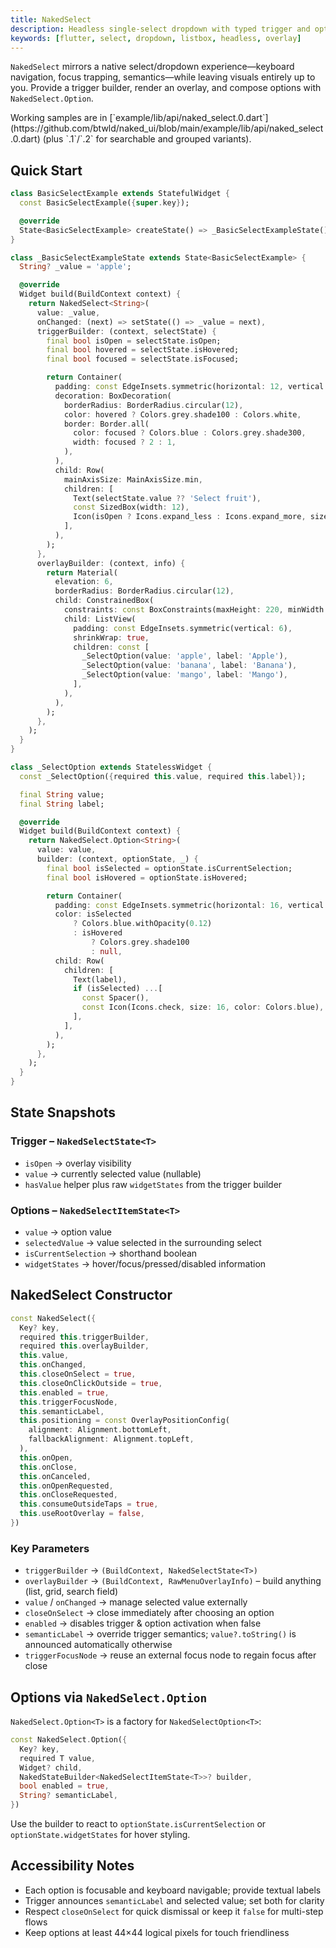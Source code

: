 ```yaml
---
title: NakedSelect
description: Headless single-select dropdown with typed trigger and option builders
keywords: [flutter, select, dropdown, listbox, headless, overlay]
---
```


`NakedSelect` mirrors a native select/dropdown experience—keyboard navigation, focus trapping, semantics—while leaving visuals entirely up to you. Provide a trigger builder, render an overlay, and compose options with `NakedSelect.Option`.

<Info>
  Working samples are in [`example/lib/api/naked_select.0.dart`](https://github.com/btwld/naked_ui/blob/main/example/lib/api/naked_select.0.dart) (plus `.1`/`.2` for searchable and grouped variants).
</Info>

## Quick Start

```dart
class BasicSelectExample extends StatefulWidget {
  const BasicSelectExample({super.key});

  @override
  State<BasicSelectExample> createState() => _BasicSelectExampleState();
}

class _BasicSelectExampleState extends State<BasicSelectExample> {
  String? _value = 'apple';

  @override
  Widget build(BuildContext context) {
    return NakedSelect<String>(
      value: _value,
      onChanged: (next) => setState(() => _value = next),
      triggerBuilder: (context, selectState) {
        final bool isOpen = selectState.isOpen;
        final bool hovered = selectState.isHovered;
        final bool focused = selectState.isFocused;

        return Container(
          padding: const EdgeInsets.symmetric(horizontal: 12, vertical: 10),
          decoration: BoxDecoration(
            borderRadius: BorderRadius.circular(12),
            color: hovered ? Colors.grey.shade100 : Colors.white,
            border: Border.all(
              color: focused ? Colors.blue : Colors.grey.shade300,
              width: focused ? 2 : 1,
            ),
          ),
          child: Row(
            mainAxisSize: MainAxisSize.min,
            children: [
              Text(selectState.value ?? 'Select fruit'),
              const SizedBox(width: 12),
              Icon(isOpen ? Icons.expand_less : Icons.expand_more, size: 18),
            ],
          ),
        );
      },
      overlayBuilder: (context, info) {
        return Material(
          elevation: 6,
          borderRadius: BorderRadius.circular(12),
          child: ConstrainedBox(
            constraints: const BoxConstraints(maxHeight: 220, minWidth: 220),
            child: ListView(
              padding: const EdgeInsets.symmetric(vertical: 6),
              shrinkWrap: true,
              children: const [
                _SelectOption(value: 'apple', label: 'Apple'),
                _SelectOption(value: 'banana', label: 'Banana'),
                _SelectOption(value: 'mango', label: 'Mango'),
              ],
            ),
          ),
        );
      },
    );
  }
}

class _SelectOption extends StatelessWidget {
  const _SelectOption({required this.value, required this.label});

  final String value;
  final String label;

  @override
  Widget build(BuildContext context) {
    return NakedSelect.Option<String>(
      value: value,
      builder: (context, optionState, _) {
        final bool isSelected = optionState.isCurrentSelection;
        final bool isHovered = optionState.isHovered;

        return Container(
          padding: const EdgeInsets.symmetric(horizontal: 16, vertical: 10),
          color: isSelected
              ? Colors.blue.withOpacity(0.12)
              : isHovered
                  ? Colors.grey.shade100
                  : null,
          child: Row(
            children: [
              Text(label),
              if (isSelected) ...[
                const Spacer(),
                const Icon(Icons.check, size: 16, color: Colors.blue),
              ],
            ],
          ),
        );
      },
    );
  }
}
```

## State Snapshots

### Trigger – `NakedSelectState<T>`
- `isOpen` → overlay visibility
- `value` → currently selected value (nullable)
- `hasValue` helper plus raw `widgetStates` from the trigger builder

### Options – `NakedSelectItemState<T>`
- `value` → option value
- `selectedValue` → value selected in the surrounding select
- `isCurrentSelection` → shorthand boolean
- `widgetStates` → hover/focus/pressed/disabled information

## NakedSelect Constructor

```dart
const NakedSelect({
  Key? key,
  required this.triggerBuilder,
  required this.overlayBuilder,
  this.value,
  this.onChanged,
  this.closeOnSelect = true,
  this.closeOnClickOutside = true,
  this.enabled = true,
  this.triggerFocusNode,
  this.semanticLabel,
  this.positioning = const OverlayPositionConfig(
    alignment: Alignment.bottomLeft,
    fallbackAlignment: Alignment.topLeft,
  ),
  this.onOpen,
  this.onClose,
  this.onCanceled,
  this.onOpenRequested,
  this.onCloseRequested,
  this.consumeOutsideTaps = true,
  this.useRootOverlay = false,
})
```

### Key Parameters

- `triggerBuilder` → `(BuildContext, NakedSelectState<T>)`
- `overlayBuilder` → `(BuildContext, RawMenuOverlayInfo)` – build anything (list, grid, search field)
- `value` / `onChanged` → manage selected value externally
- `closeOnSelect` → close immediately after choosing an option
- `enabled` → disables trigger & option activation when false
- `semanticLabel` → override trigger semantics; `value?.toString()` is announced automatically otherwise
- `triggerFocusNode` → reuse an external focus node to regain focus after close

## Options via `NakedSelect.Option`

`NakedSelect.Option<T>` is a factory for `NakedSelectOption<T>`:

```dart
const NakedSelect.Option({
  Key? key,
  required T value,
  Widget? child,
  NakedStateBuilder<NakedSelectItemState<T>>? builder,
  bool enabled = true,
  String? semanticLabel,
})
```

Use the builder to react to `optionState.isCurrentSelection` or `optionState.widgetStates` for hover styling.

## Accessibility Notes

- Each option is focusable and keyboard navigable; provide textual labels
- Trigger announces `semanticLabel` and selected value; set both for clarity
- Respect `closeOnSelect` for quick dismissal or keep it `false` for multi-step flows
- Keep options at least 44×44 logical pixels for touch friendliness

